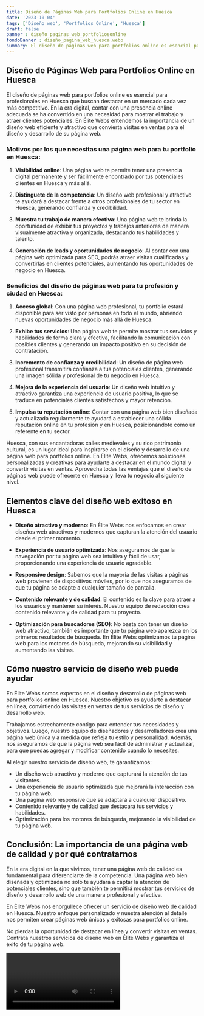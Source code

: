 ```yaml
---
title: Diseño de Páginas Web para Portfolios Online en Huesca
date: '2023-10-04'
tags: ['Diseño web', 'Portfolios Online', 'Huesca']
draft: false
banner : diseño_paginas_web_portfoliosonline
fondoBanner : diseño_pagina_web_huesca.webp
summary: El diseño de páginas web para portfolios online es esencial para profesionales en Huesca que buscan destacar en un mercado cada vez más competitivo. En la era digital, contar con una presencia online adecuada se ha convertido en una necesidad para mostrar el trabajo y atraer clientes potenciales. En Élite Webs entendemos la importancia de un diseño web eficiente y atractivo que convierta visitas en ventas para el diseño y desarrollo de su página web.
---
```


## Diseño de Páginas Web para Portfolios Online en Huesca

El diseño de páginas web para portfolios online es esencial para profesionales en Huesca que buscan destacar en un mercado cada vez más competitivo. En la era digital, contar con una presencia online adecuada se ha convertido en una necesidad para mostrar el trabajo y atraer clientes potenciales. En Élite Webs entendemos la importancia de un diseño web eficiente y atractivo que convierta visitas en ventas para el diseño y desarrollo de su página web.

### Motivos por los que necesitas una página web para tu portfolio en Huesca:

1. **Visibilidad online**: Una página web te permite tener una presencia digital permanente y ser fácilmente encontrado por tus potenciales clientes en Huesca y más allá.

2. **Distinguete de la competencia**: Un diseño web profesional y atractivo te ayudará a destacar frente a otros profesionales de tu sector en Huesca, generando confianza y credibilidad.

3. **Muestra tu trabajo de manera efectiva**: Una página web te brinda la oportunidad de exhibir tus proyectos y trabajos anteriores de manera visualmente atractiva y organizada, destacando tus habilidades y talento.

4. **Generación de leads y oportunidades de negocio**: Al contar con una página web optimizada para SEO, podrás atraer visitas cualificadas y convertirlas en clientes potenciales, aumentando tus oportunidades de negocio en Huesca.

### Beneficios del diseño de páginas web para tu profesión y ciudad en Huesca:

1. **Acceso global**: Con una página web profesional, tu portfolio estará disponible para ser visto por personas en todo el mundo, abriendo nuevas oportunidades de negocio más allá de Huesca.

2. **Exhibe tus servicios**: Una página web te permite mostrar tus servicios y habilidades de forma clara y efectiva, facilitando la comunicación con posibles clientes y generando un impacto positivo en su decisión de contratación.

3. **Incremento de confianza y credibilidad**: Un diseño de página web profesional transmitirá confianza a tus potenciales clientes, generando una imagen sólida y profesional de tu negocio en Huesca.

4. **Mejora de la experiencia del usuario**: Un diseño web intuitivo y atractivo garantiza una experiencia de usuario positiva, lo que se traduce en potenciales clientes satisfechos y mayor retención.

5. **Impulsa tu reputación online**: Contar con una página web bien diseñada y actualizada regularmente te ayudará a establecer una sólida reputación online en tu profesión y en Huesca, posicionándote como un referente en tu sector.

Huesca, con sus encantadoras calles medievales y su rico patrimonio cultural, es un lugar ideal para inspirarse en el diseño y desarrollo de una página web para portfolios online. En Élite Webs, ofrecemos soluciones personalizadas y creativas para ayudarte a destacar en el mundo digital y convertir visitas en ventas. Aprovecha todas las ventajas que el diseño de páginas web puede ofrecerte en Huesca y lleva tu negocio al siguiente nivel.

<GifSeo />

<Cta />

## Elementos clave del diseño web exitoso en Huesca

- **Diseño atractivo y moderno**: En Élite Webs nos enfocamos en crear diseños web atractivos y modernos que capturan la atención del usuario desde el primer momento.

- **Experiencia de usuario optimizada**: Nos aseguramos de que la navegación por tu página web sea intuitiva y fácil de usar, proporcionando una experiencia de usuario agradable.

- **Responsive design**: Sabemos que la mayoría de las visitas a páginas web provienen de dispositivos móviles, por lo que nos aseguramos de que tu página se adapte a cualquier tamaño de pantalla.

- **Contenido relevante y de calidad**: El contenido es la clave para atraer a los usuarios y mantener su interés. Nuestro equipo de redacción crea contenido relevante y de calidad para tu proyecto.

- **Optimización para buscadores (SEO)**: No basta con tener un diseño web atractivo, también es importante que tu página web aparezca en los primeros resultados de búsqueda. En Élite Webs optimizamos tu página web para los motores de búsqueda, mejorando su visibilidad y aumentando las visitas.

## Cómo nuestro servicio de diseño web puede ayudar

En Élite Webs somos expertos en el diseño y desarrollo de páginas web para portfolios online en Huesca. Nuestro objetivo es ayudarte a destacar en línea, convirtiendo las visitas en ventas de tus servicios de diseño y desarrollo web.

Trabajamos estrechamente contigo para entender tus necesidades y objetivos. Luego, nuestro equipo de diseñadores y desarrolladores crea una página web única y a medida que refleja tu estilo y personalidad. Además, nos aseguramos de que la página web sea fácil de administrar y actualizar, para que puedas agregar y modificar contenido cuando lo necesites.

Al elegir nuestro servicio de diseño web, te garantizamos:

- Un diseño web atractivo y moderno que capturará la atención de tus visitantes.
- Una experiencia de usuario optimizada que mejorará la interacción con tu página web.
- Una página web responsive que se adaptará a cualquier dispositivo.
- Contenido relevante y de calidad que destacará tus servicios y habilidades.
- Optimización para los motores de búsqueda, mejorando la visibilidad de tu página web.

## Conclusión: La importancia de una página web de calidad y por qué contratarnos

En la era digital en la que vivimos, tener una página web de calidad es fundamental para diferenciarte de la competencia. Una página web bien diseñada y optimizada no solo te ayudará a captar la atención de potenciales clientes, sino que también te permitirá mostrar tus servicios de diseño y desarrollo web de una manera profesional y efectiva.

En Élite Webs nos enorgullece ofrecer un servicio de diseño web de calidad en Huesca. Nuestro enfoque personalizado y nuestra atención al detalle nos permiten crear páginas web únicas y exitosas para portfolios online.

No pierdas la oportunidad de destacar en línea y convertir visitas en ventas. Contrata nuestros servicios de diseño web en Élite Webs y garantiza el éxito de tu página web.

<Video />

<CtaBot job='Portfolios Online' city='Huesca'/>

<Gmaps query='Huesca+españa+maps' />
